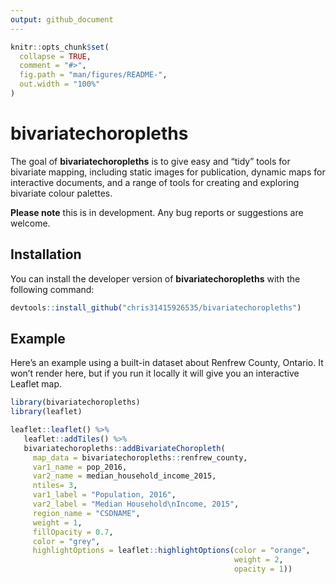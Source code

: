 ```yaml
---
output: github_document
---
```


<!-- README.md is generated from README.Rmd. Please edit that file -->

```r
knitr::opts_chunk$set(
  collapse = TRUE,
  comment = "#>",
  fig.path = "man/figures/README-",
  out.width = "100%"
)
```

# bivariatechoropleths

<!-- badges: start -->
<!-- badges: end -->

The goal of **bivariatechoropleths** is to give easy and "tidy" tools for bivariate mapping, including static images for publication, dynamic maps for interactive documents, and a range of tools for creating and exploring bivariate colour palettes.

**Please note** this is in development. Any bug reports or suggestions are welcome.

## Installation

You can install the developer version of **bivariatechoropleths** with the following command:

```r
devtools::install_github("chris31415926535/bivariatechoropleths")
```


## Example

Here's an example using a built-in dataset about Renfrew County, Ontario. It won't render here, but if you run it locally it will give you an interactive Leaflet map.

```r
library(bivariatechoropleths)
library(leaflet)

leaflet::leaflet() %>%
   leaflet::addTiles() %>%
   bivariatechoropleths::addBivariateChoropleth(
     map_data = bivariatechoropleths::renfrew_county,
     var1_name = pop_2016,
     var2_name = median_household_income_2015,
     ntiles= 3,
     var1_label = "Population, 2016",
     var2_label = "Median Household\nIncome, 2015",
     region_name = "CSDNAME",
     weight = 1,
     fillOpacity = 0.7,
     color = "grey",
     highlightOptions = leaflet::highlightOptions(color = "orange",
                                                  weight = 2,
                                                  opacity = 1)) 

```

